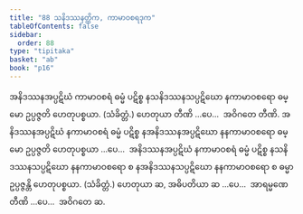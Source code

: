 ```yaml
---
title: "88 သနိဒဿနတ္တိက, ကာမာဝစရဒုက"
tableOfContents: false
sidebar:
  order: 88
type: "tipitaka"
basket: "ab"
book: "p16"
---
```



<DynamicBreadcrumb />

<Division number="139" book="p16" e="ch" v="40" p="286">

<Paragraph number="332" book="p16">
အနိဒဿနအပ္ပဋိဃံ ကာမာဝစရံ ဓမ္မံ ပဋိစ္စ နသနိဒဿနသပ္ပဋိဃော နကာမာဝစရော ဓမ္မော ဥပ္ပဇ္ဇတိ ဟေတုပစ္စယာ. (သံခိတ္တံ.) ဟေတုယာ တီဏိ …ပေ…  အဝိဂတေ တီဏိ.
</Paragraph>

<Paragraph number="333" book="p16">
အနိဒဿနအပ္ပဋိဃံ နကာမာဝစရံ ဓမ္မံ ပဋိစ္စ နအနိဒဿနအပ္ပဋိဃော နနကာမာဝစရော ဓမ္မော ဥပ္ပဇ္ဇတိ ဟေတုပစ္စယာ …ပေ…  အနိဒဿနအပ္ပဋိဃံ နကာမာဝစရံ ဓမ္မံ ပဋိစ္စ နသနိဒဿနသပ္ပဋိဃော နနကာမာဝစရော စ နအနိဒဿနသပ္ပဋိဃော နနကာမာဝစရော စ ဓမ္မာ ဥပ္ပဇ္ဇန္တိ ဟေတုပစ္စယာ. (သံခိတ္တံ.) ဟေတုယာ ဆ, အဓိပတိယာ ဆ …ပေ…  အာရမ္မဏေ တီဏိ …ပေ…  အဝိဂတေ ဆ.
</Paragraph>
</Division>
